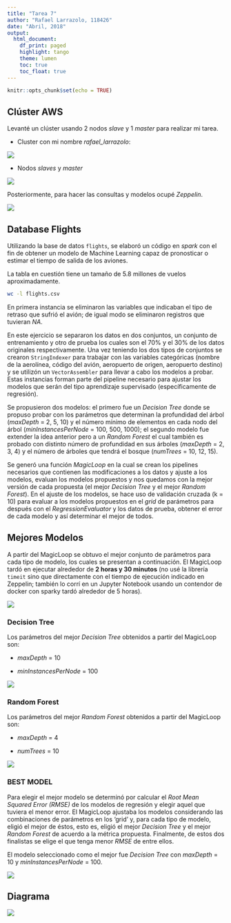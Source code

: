 ```yaml
---
title: "Tarea 7"
author: "Rafael Larrazolo, 118426"
date: "Abril, 2018"
output: 
  html_document:
    df_print: paged
    highlight: tango
    theme: lumen
    toc: true
    toc_float: true
---
```


```r
knitr::opts_chunk$set(echo = TRUE)
```

## Clúster AWS

Levanté un clúster usando 2 nodos *slave* y 1 *master* para realizar mi tarea.

+ Cluster con mi nombre *rafael_larrazolo*:

![](images/summary.png)
<br>


+ Nodos *slaves* y *master*

![](images/cluster.png)
<br>


Posteriormente, para hacer las consultas y modelos ocupé *Zeppelin*.

![](images/zeppelin.png)
<br>

## Database Flights

Utilizando la base de datos `flights`, se elaboró un código en *spark* con el fin de obtener un modelo de Machine Learning capaz de pronosticar o estimar el tiempo de salida de los aviones.

La tabla en cuestión tiene un tamaño de 5.8 millones de vuelos aproximadamente.

```bash
wc -l flights.csv
```

En primera instancia se eliminaron las variables que indicaban el tipo de retraso que sufrió el avión; de igual modo se eliminaron registros que tuvieran *NA*.

En este ejercicio se separaron los datos en dos conjuntos, un conjunto de entrenamiento y otro de prueba los cuales son el 70% y el 30% de los datos originales respectivamente. Una vez teniendo los dos tipos de conjuntos se crearon `StringIndexer` para trabajar con las variables categóricas (nombre de la aerolínea, código del avión, aeropuerto de origen, aeropuerto destino) y se utilizón un `VectorAssembler` para llevar a cabo los modelos a probar. Estas instancias forman parte del pipeline necesario para ajustar los modelos que serán del tipo aprendizaje supervisado (específicamente de regresión).

Se propusieron dos modelos: el primero fue un *Decision Tree* donde se propuso probar con los parámetros que determinan la profundidad del árbol (*maxDepth* = 2, 5, 10) y el número mínimo de elementos en cada nodo del árbol (*minInstancesPerNode* = 100, 500, 1000); el segundo modelo fue extender la idea anterior pero a un *Random Forest* el cual también es probado con distinto número de profundidad en sus árboles (*maxDepth* = 2, 3, 4) y el número de árboles que tendrá el bosque (*numTrees* = 10, 12, 15).

Se generó una función *MagicLoop* en la cual se crean los pipelines necesarios que contienen las modificaciones a los datos y ajuste a los modelos, evaluan los modelos propuestos y nos quedamos con la mejor versión de cada propuesta (el mejor *Decision Tree* y el mejor *Random Forest*). En el ajuste de los modelos, se hace uso de validación cruzada (k = 10) para evaluar a los modelos propuestos en el *grid* de parámetros para después con el *RegressionEvaluator* y los datos de prueba, obtener el error de cada modelo y así determinar el mejor de todos.


## Mejores Modelos

A partir del MagicLoop se obtuvo el mejor conjunto de parámetros para cada tipo de modelo, los cuales se presentan a continuación.
El MagicLoop tardó en ejecutar alrededor de **2 horas y 30 minutos** (no usé la librería `timeit` sino que directamente con el tiempo de ejecución indicado en Zeppelin; también lo corrí en un Jupyter Notebook usando un contendor de docker con sparky tardó alrededor de 5 horas).

![](images/time.png)

### Decision Tree

Los parámetros del mejor *Decision Tree* obtenidos a partir del MagicLoop son:

+ *maxDepth* = 10

+ *minInstancesPerNode* = 100

![](images/dt.png)


### Random Forest

Los parámetros del mejor *Random Forest* obtenidos a partir del MagicLoop son:

+ *maxDepth* = 4

+ *numTrees* = 10

![](images/rf.png)

### BEST MODEL

Para elegir el mejor modelo se determinó por calcular el *Root Mean Squared Error (RMSE)* de los modelos de regresión y elegir aquel que tuviera el menor error. El MagicLoop ajustaba los modelos considerando las combinaciones de parámetros en los 'grid' y, para cada tipo de modelo, eligió el mejor de éstos, esto es, eligió el mejor *Decision Tree* y el mejor *Random Forest* de acuerdo a la métrica propuesta. Finalmente, de estos dos finalistas se elige el que tenga menor *RMSE* de entre ellos. 

El modelo seleccionado como el mejor fue *Decision Tree* con *maxDepth* = 10 y  *minInstancesPerNode* = 100. 

![](images/best.png)

## Diagrama

![](images/diagram.png)

